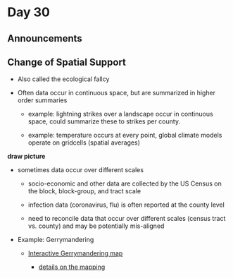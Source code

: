 # Day 30

## Announcements

## Change of Spatial Support

- Also called the ecological fallcy

- Often data occur in continuous space, but are summarized in higher order summaries

    - example: lightning strikes over a landscape occur in continuous space, could summarize these to strikes per county.
    
    - example: temperature occurs at every point, global climate models operate on gridcells (spatial averages)
    
**draw picture**

- sometimes data occur over different scales

    - socio-economic and other data are collected by the US Census on the block, block-group, and tract scale
    
    - infection data (coronavirus, flu) is often reported at the county level
    
    - need to reconcile data that occur over different scales (census tract vs. county) and may be potentially mis-aligned

- Example: Gerrymandering

    - [Interactive Gerrymandering map](https://projects.fivethirtyeight.com/redistricting-maps/#Compact)

        - [details on the mapping](https://fivethirtyeight.com/features/hating-gerrymandering-is-easy-fixing-it-is-harder/)
    
    
    
    
